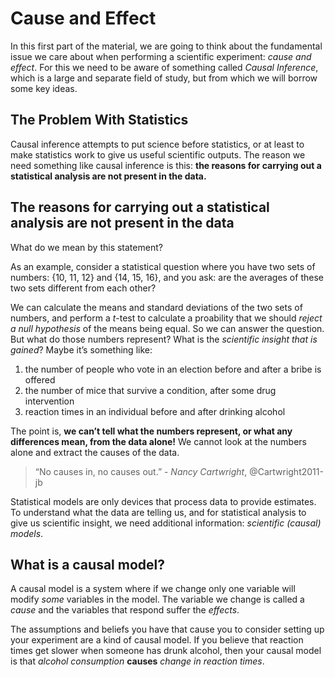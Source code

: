 # Cause and Effect {#sec-cause-and-effect .unnumbered}

In this first part of the material, we are going to think about the fundamental issue we care about when performing a scientific experiment: _cause and effect_. For this we need to be aware of something called _Causal Inference_, which is a large and separate field of study, but from which we will borrow some key ideas.

## The Problem With Statistics

Causal inference attempts to put science before statistics, or at least to make statistics work to give us useful scientific outputs. The reason we need something like causal inference is this: **the reasons for carrying out a statistical analysis are not present in the data.**

::: {.callout-important}
## The reasons for carrying out a statistical analysis are not present in the data

What do we mean by this statement?

As an example, consider a statistical question where you have two sets of numbers: {10, 11, 12} and {14, 15, 16}, and you ask: are the averages of these two sets different from each other?

We can calculate the means and standard deviations of the two sets of numbers, and perform a _t_-test to calculate a proability that we should _reject a null hypothesis_ of the means being equal. So we can answer the question. But what do those numbers represent? What is the _scientific insight that is gained_? Maybe it's something like:

1. the number of people who vote in an election before and after a bribe is offered
2. the number of mice that survive a condition, after some drug intervention
3. reaction times in an individual before and after drinking alcohol

The point is, **we can't tell what the numbers represent, or what any differences mean, from the data alone!** We cannot look at the numbers alone and extract the causes of the data.

> "No causes in, no causes out." - _Nancy Cartwright_, @Cartwright2011-jb
:::

Statistical models are only devices that process data to provide estimates. To understand what the data are telling us, and for statistical analysis to give us scientific insight, we need additional information: _scientific (causal) models_. 

## What is a causal model?

A causal model is a system where if we change only one variable will modify _some_ variables in the model. The variable we change is called a _cause_ and the variables that respond suffer the _effects_.

The assumptions and beliefs you have that cause you to consider setting up your experiment are a kind of causal model. If you believe that reaction times get slower when someone has drunk alcohol, then your causal model is that _alcohol consumption_ **causes** _change in reaction times_.